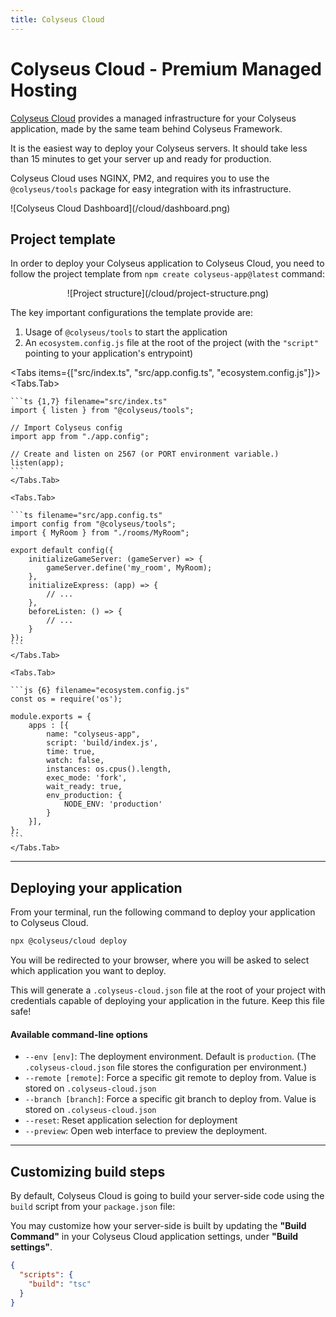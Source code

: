```yaml
---
title: Colyseus Cloud
---
```


# Colyseus Cloud - Premium Managed Hosting

[Colyseus Cloud](https://cloud.colyseus.io/) provides a managed infrastructure for your Colyseus application, made by the same team behind Colyseus Framework.

It is the easiest way to deploy your Colyseus servers. It should take less than 15 minutes to get your server up and ready for production.

Colyseus Cloud uses NGINX, PM2, and requires you to use the `@colyseus/tools`
package for easy integration with its infrastructure.

<Bleed>
    ![Colyseus Cloud Dashboard](/cloud/dashboard.png)
</Bleed>

## Project template

In order to deploy your Colyseus application to Colyseus Cloud, you need to follow the project template from `npm create colyseus-app@latest` command:

<center>
![Project structure](/cloud/project-structure.png)
</center>

The key important configurations the template provide are:

1. Usage of `@colyseus/tools` to start the application
2. An `ecosystem.config.js` file at the root of the project (with the `"script"` pointing to your application's entrypoint)

<Tabs items={["src/index.ts", "src/app.config.ts", "ecosystem.config.js"]}>
    <Tabs.Tab>

    ```ts {1,7} filename="src/index.ts"
    import { listen } from "@colyseus/tools";

    // Import Colyseus config
    import app from "./app.config";

    // Create and listen on 2567 (or PORT environment variable.)
    listen(app);
    ```
    </Tabs.Tab>

    <Tabs.Tab>

    ```ts filename="src/app.config.ts"
    import config from "@colyseus/tools";
    import { MyRoom } from "./rooms/MyRoom";

    export default config({
        initializeGameServer: (gameServer) => {
            gameServer.define('my_room', MyRoom);
        },
        initializeExpress: (app) => {
            // ...
        },
        beforeListen: () => {
            // ...
        }
    });
    ```
    </Tabs.Tab>

    <Tabs.Tab>

    ```js {6} filename="ecosystem.config.js"
    const os = require('os');

    module.exports = {
        apps : [{
            name: "colyseus-app",
            script: 'build/index.js',
            time: true,
            watch: false,
            instances: os.cpus().length,
            exec_mode: 'fork',
            wait_ready: true,
            env_production: {
                NODE_ENV: 'production'
            }
        }],
    };
    ```
    </Tabs.Tab>
</Tabs>

---

## Deploying your application

From your terminal, run the following command to deploy your application to Colyseus Cloud.

```sh filename="Terminal"
npx @colyseus/cloud deploy
```

You will be redirected to your browser, where you will be asked to select which application you want to deploy.

This will generate a `.colyseus-cloud.json` file at the root of your project with credentials capable of deploying your application in the future. Keep this file safe!

#### Available command-line options

- `--env [env]`: The deployment environment. Default is `production`. (The `.colyseus-cloud.json` file stores the configuration per environment.)
- `--remote [remote]`: Force a specific git remote to deploy from. Value is stored on `.colyseus-cloud.json`
- `--branch [branch]`: Force a specific git branch to deploy from. Value is stored on `.colyseus-cloud.json`
- `--reset`: Reset application selection for deployment
- `--preview`: Open web interface to preview the deployment.

---

## Customizing build steps

By default, Colyseus Cloud is going to build your server-side code using the `build` script from your `package.json` file:

You may customize how your server-side is built by updating the **"Build Command"** in your Colyseus Cloud application settings, under **"Build settings"**.

```json filename="package.json"
{
  "scripts": {
    "build": "tsc"
  }
}
```